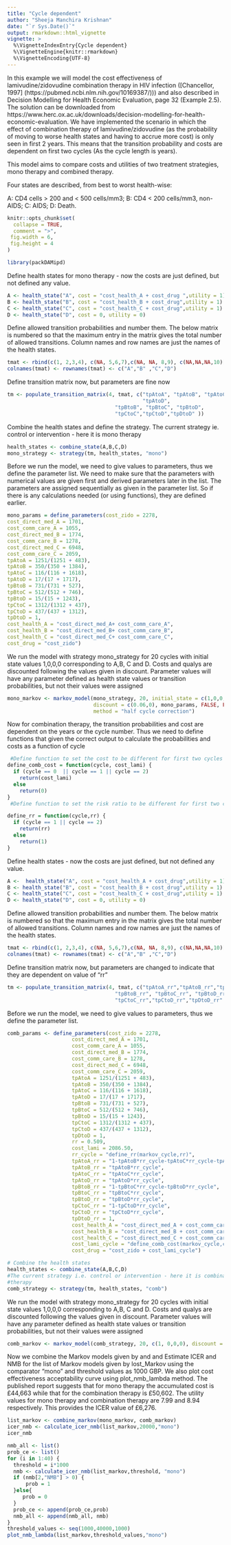 ```yaml
---
title: "Cycle dependent"
author: "Sheeja Manchira Krishnan"
date: "`r Sys.Date()`"
output: rmarkdown::html_vignette
vignette: >
  %\VignetteIndexEntry{Cycle dependent}
  %\VignetteEngine{knitr::rmarkdown}
  %\VignetteEncoding{UTF-8}
---
```


In this example we will model the cost effectiveness of lamivudine/zidovudine
combination therapy in HIV infection ([Chancellor, 1997] (https://pubmed.ncbi.nlm.nih.gov/10169387/))) and also described in Decision 
Modelling for Health Economic Evaluation, page 32 (Example 2.5). The solution 
can be downloaded from https://www.herc.ox.ac.uk/downloads/decision-modelling-for-health-economic-evaluation. We have implemented the scenario in which the effect of combination therapy of lamivudine/zidovudine (as the probability of moving to worse health states and 
having to accrue more cost) is only seen in first 2 years. This means that the transition probability and costs are dependent on first two cycles (As the 
cycle length is years).

This model aims to compare costs and utilities of two treatment
strategies, mono therapy and combined therapy.

Four states are described, from best to worst health-wise:

A: CD4 cells > 200 and < 500 cells/mm3;
B: CD4 < 200 cells/mm3, non-AIDS;
C: AIDS;
D: Death.
```r
knitr::opts_chunk$set(
  collapse = TRUE,
  comment = ">",
 fig.width = 6, 
 fig.height = 4
)
```

```r
library(packDAMipd)
```

 Define health states for mono therapy - now the costs are just defined, but 
 not defined any value.

```r
A <- health_state("A", cost = "cost_health_A + cost_drug ",utility = 1)
B <- health_state("B", cost = "cost_health_B + cost_drug",utility = 1)
C <- health_state("C", cost = "cost_health_C + cost_drug",utility = 1)
D <- health_state("D", cost = 0, utility = 0)
```

 Define allowed transition probabilities and number them. The below matrix is 
 numbered so that the maximum entry in the matrix gives the total number of 
 allowed transitions. Column names and row names are just the names of the 
 health states.

```r
tmat <- rbind(c(1, 2,3,4), c(NA, 5,6,7),c(NA, NA, 8,9), c(NA,NA,NA,10))
colnames(tmat) <- rownames(tmat) <- c("A","B" ,"C","D")

```

 Define transition matrix now, but parameters are fine now
```r
tm <- populate_transition_matrix(4, tmat, c("tpAtoA", "tpAtoB", "tpAtoC",
                                            "tpAtoD",
                                   "tpBtoB", "tpBtoC", "tpBtoD",
                                   "tpCtoC","tpCtoD","tpDtoD" ))
```
 Combine the health states and define the strategy. The current strategy ie. 
 control or intervention - here it is mono therapy

```r
health_states <- combine_state(A,B,C,D)
mono_strategy <- strategy(tm, health_states, "mono")
```
Before we run the model, we need to give values to parameters, thus we define 
the parameter list. We need to make sure that the parameters with numerical 
values are given first and derived parameters later in the list. The parameters 
are assigned sequentially as given in the parameter list. So if there is any calculations needed (or using functions), they are defined earlier.

```r
mono_params = define_parameters(cost_zido = 2278,
cost_direct_med_A = 1701,
cost_comm_care_A = 1055,
cost_direct_med_B = 1774,
cost_comm_care_B = 1278,
cost_direct_med_C = 6948,
cost_comm_care_C = 2059,
tpAtoA = 1251/(1251 + 483),
tpAtoB = 350/(350 + 1384),
tpAtoC = 116/(116 + 1618),
tpAtoD = 17/(17 + 1717),
tpBtoB = 731/(731 + 527),
tpBtoC = 512/(512 + 746),
tpBtoD = 15/(15 + 1243),
tpCtoC = 1312/(1312 + 437),
tpCtoD = 437/(437 + 1312),
tpDtoD = 1,
cost_health_A = "cost_direct_med_A+ cost_comm_care_A",
cost_health_B = "cost_direct_med_B+ cost_comm_care_B",
cost_health_C = "cost_direct_med_C+ cost_comm_care_C",
cost_drug = "cost_zido")
```


We run the model with strategy mono_strategy for 20 cycles with initial state
values 1,0,0,0 corresponding to A,B, C and D. Costs and qualys are discounted following the values given in discount. Parameter values will have any parameter defined as health state values or transition probabilities, but not their
values were assigned
```r
mono_markov <- markov_model(mono_strategy, 20, initial_state = c(1,0,0,0), 
                            discount = c(0.06,0), mono_params, FALSE, FALSE, 
                            method = "half cycle correction")
```

Now for combination therapy, the transition probabilities and cost are 
dependent on the years or the cycle number. Thus we need to define functions 
that given the correct output to calculate the probabilities and costs as a 
function of cycle

```r
 #Define function to set the cost to be different for first two cycles
define_comb_cost = function(cycle, cost_lami) {
  if (cycle == 0  || cycle == 1 || cycle == 2)
    return(cost_lami)
  else
    return(0)
}
 #Define function to set the risk ratio to be different for first two cycles

define_rr = function(cycle,rr) {
  if (cycle == 1 || cycle == 2)
    return(rr)
  else
    return(1)
}

```

 Define health states - now the costs are just defined, but not defined any value.
```r
A <-  health_state("A", cost = "cost_health_A + cost_drug",utility = 1)
B <- health_state("B", cost = "cost_health_B + cost_drug",utility = 1)
C <- health_state("C", cost = "cost_health_C + cost_drug",utility = 1)
D <- health_state("D", cost = 0, utility = 0)

```

Define allowed transition probabilities and number them. The below matrix is 
numbered so that the maximum entry in the matrix gives the total number of
allowed transitions. Column names and row names are just the names of the 
health states.


```r
tmat <- rbind(c(1, 2,3,4), c(NA, 5,6,7),c(NA, NA, 8,9), c(NA,NA,NA,10))
colnames(tmat) <- rownames(tmat) <- c("A","B" ,"C","D")

```
Define transition matrix now, but parameters are changed to indicate that 
they are dependent on value of "rr"
```r
tm <- populate_transition_matrix(4, tmat, c("tpAtoA_rr","tpAtoB_rr","tpAtoC_rr","tpAtoD_rr",
                                   "tpBtoB_rr", "tpBtoC_rr", "tpBtoD_rr",
                                   "tpCtoC_rr","tpCtoD_rr","tpDtoD_rr" ), colnames(tmat) )

```
Before we run the model, we need to give values to parameters, thus we define 
the parameter list.
```r
comb_params <- define_parameters(cost_zido = 2278,
                     cost_direct_med_A = 1701,
                     cost_comm_care_A = 1055,
                     cost_direct_med_B = 1774,
                     cost_comm_care_B = 1278,
                     cost_direct_med_C = 6948,
                     cost_comm_care_C = 2059,
                     tpAtoA = 1251/(1251 + 483),
                     tpAtoB = 350/(350 + 1384),
                     tpAtoC = 116/(116 + 1618),
                     tpAtoD = 17/(17 + 1717),
                     tpBtoB = 731/(731 + 527),
                     tpBtoC = 512/(512 + 746),
                     tpBtoD = 15/(15 + 1243),
                     tpCtoC = 1312/(1312 + 437),
                     tpCtoD = 437/(437 + 1312),
                     tpDtoD = 1,
                     rr = 0.509,
                     cost_lami = 2086.50,
                     rr_cycle = "define_rr(markov_cycle,rr)",
                     tpAtoA_rr = "1-tpAtoB*rr_cycle-tpAtoC*rr_cycle-tpAtoD*rr_cycle",
                     tpAtoB_rr = "tpAtoB*rr_cycle",
                     tpAtoC_rr = "tpAtoC*rr_cycle",
                     tpAtoD_rr = "tpAtoD*rr_cycle",
                     tpBtoB_rr = "1-tpBtoC*rr_cycle-tpBtoD*rr_cycle",
                     tpBtoC_rr = "tpBtoC*rr_cycle",
                     tpBtoD_rr = "tpBtoD*rr_cycle",
                     tpCtoC_rr = "1-tpCtoD*rr_cycle",
                     tpCtoD_rr = "tpCtoD*rr_cycle",
                     tpDtoD_rr = 1,
                     cost_health_A = "cost_direct_med_A + cost_comm_care_A",
                     cost_health_B = "cost_direct_med_B + cost_comm_care_B",
                     cost_health_C = "cost_direct_med_C + cost_comm_care_C",
                     cost_lami_cycle = "define_comb_cost(markov_cycle,cost_lami)",
                     cost_drug = "cost_zido + cost_lami_cycle")
```


```r
# Combine the health states
health_states <- combine_state(A,B,C,D)
#The current strategy i.e. control or intervention - here it is combination 
#therapy
comb_strategy <- strategy(tm, health_states, "comb")

```

We run the model with strategy mono_strategy for 20 cycles with initial state 
values 1,0,0,0 corresponding to A,B, C and D. Costs and qualys are discounted following the values given in discount. Parameter values will have any parameter defined as health state values or transition probabilities, but not their 
values were assigned

```r
comb_markov <- markov_model(comb_strategy, 20, c(1, 0,0,0), discount = c(0.06,0.0),comb_params,FALSE,FALSE)
``` 
 Now we combine the Markov models given by \code{mono_Markov} and 
 \code{comb_Markov} and  Estimate ICER and NMB for the list of Markov models
 given by lost_Markov using the comparator "mono" and threshold values as 
 1000 GBP. We also plot cost effectiveness acceptability curve using plot_nmb_lambda 
 method. The published report suggests that  for mono therapy the accumulated 
 cost is £44,663 while that for the combination therapy is £50,602. The utility
 values for mono therapy and combination therapy are 7.99 and 8.94 respectively.
 This provides the ICER value of £6,276.
```r
list_markov <- combine_markov(mono_markov, comb_markov)
icer_nmb <- calculate_icer_nmb(list_markov,20000,"mono")
icer_nmb
```


```r
nmb_all <- list()
prob_ce <- list()
for (i in 1:40) {
  threshold = i*1000
  nmb <- calculate_icer_nmb(list_markov,threshold, "mono")
  if (nmb[2,"NMB"] > 0) {
      prob = 1
  }else{
     prob = 0
  }
  prob_ce <- append(prob_ce,prob)
  nmb_all <- append(nmb_all, nmb)
}
threshold_values <- seq(1000,40000,1000)
plot_nmb_lambda(list_markov,threshold_values,"mono")
```
